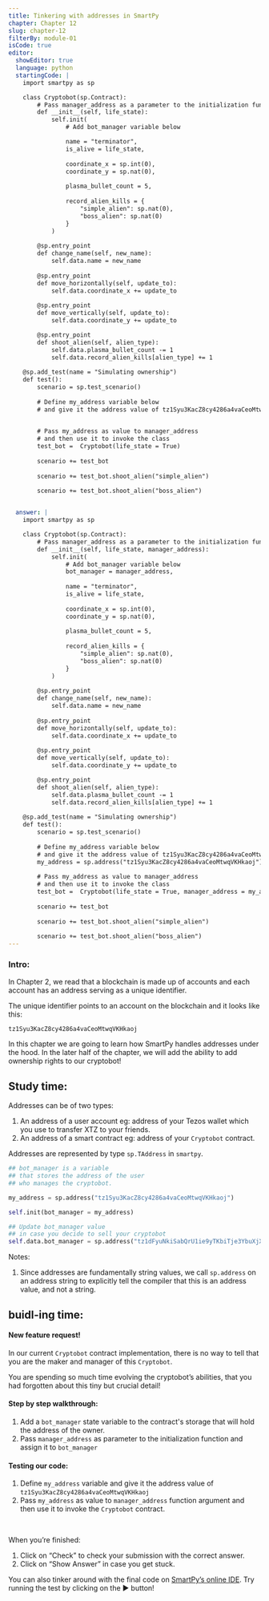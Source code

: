 ```yaml
---
title: Tinkering with addresses in SmartPy
chapter: Chapter 12
slug: chapter-12
filterBy: module-01
isCode: true
editor:
  showEditor: true
  language: python
  startingCode: |
    import smartpy as sp

    class Cryptobot(sp.Contract):
        # Pass manager_address as a parameter to the initialization function
        def __init__(self, life_state):
            self.init(
                # Add bot_manager variable below

                name = "terminator",
                is_alive = life_state,
                
                coordinate_x = sp.int(0), 
                coordinate_y = sp.nat(0), 
                
                plasma_bullet_count = 5,
                
                record_alien_kills = {
                    "simple_alien": sp.nat(0),
                    "boss_alien": sp.nat(0)
                }
            )
            
        @sp.entry_point
        def change_name(self, new_name):
            self.data.name = new_name
                 
        @sp.entry_point
        def move_horizontally(self, update_to):
            self.data.coordinate_x += update_to
        
        @sp.entry_point
        def move_vertically(self, update_to):
            self.data.coordinate_y += update_to

        @sp.entry_point
        def shoot_alien(self, alien_type): 
            self.data.plasma_bullet_count -= 1
            self.data.record_alien_kills[alien_type] += 1
         
    @sp.add_test(name = "Simulating ownership")
    def test():
        scenario = sp.test_scenario()
       
        # Define my_address variable below
        # and give it the address value of tz1Syu3KacZ8cy4286a4vaCeoMtwqVKHkaoj

        
        # Pass my_address as value to manager_address
        # and then use it to invoke the class
        test_bot =  Cryptobot(life_state = True)
       
        scenario += test_bot
              
        scenario += test_bot.shoot_alien("simple_alien")
       
        scenario += test_bot.shoot_alien("boss_alien")


  answer: |  
    import smartpy as sp

    class Cryptobot(sp.Contract):
        # Pass manager_address as a parameter to the initialization function
        def __init__(self, life_state, manager_address):
            self.init(
                # Add bot_manager variable below
                bot_manager = manager_address,
                
                name = "terminator",
                is_alive = life_state,
                
                coordinate_x = sp.int(0), 
                coordinate_y = sp.nat(0), 
                
                plasma_bullet_count = 5,
                
                record_alien_kills = {
                    "simple_alien": sp.nat(0),
                    "boss_alien": sp.nat(0)
                }
            )
            
        @sp.entry_point
        def change_name(self, new_name):
            self.data.name = new_name
                   
        @sp.entry_point
        def move_horizontally(self, update_to):
            self.data.coordinate_x += update_to
        
        @sp.entry_point
        def move_vertically(self, update_to):
            self.data.coordinate_y += update_to

        @sp.entry_point
        def shoot_alien(self, alien_type): 
            self.data.plasma_bullet_count -= 1
            self.data.record_alien_kills[alien_type] += 1
        
    @sp.add_test(name = "Simulating ownership")
    def test():
        scenario = sp.test_scenario()
       
        # Define my_address variable below
        # and give it the address value of tz1Syu3KacZ8cy4286a4vaCeoMtwqVKHkaoj
        my_address = sp.address("tz1Syu3KacZ8cy4286a4vaCeoMtwqVKHkaoj")
        
        # Pass my_address as value to manager_address
        # and then use it to invoke the class
        test_bot =  Cryptobot(life_state = True, manager_address = my_address)
       
        scenario += test_bot
              
        scenario += test_bot.shoot_alien("simple_alien")
       
        scenario += test_bot.shoot_alien("boss_alien")
---
```


### Intro:

In Chapter 2,  we read that a blockchain is made up of accounts and each account has an address serving as a unique identifier. 

The unique identifier points to an account on the blockchain and it looks like this: 

```
tz1Syu3KacZ8cy4286a4vaCeoMtwqVKHkaoj
```

In this chapter we are going to learn how SmartPy handles addresses under the hood. In the later half of the chapter, we will add the ability to add ownership rights to our cryptobot! 

## Study time: 

Addresses can be of two types: 

1. An address of a user account eg: address of your Tezos wallet which you use to transfer XTZ to your friends. 
2. An address of a smart contract eg: address of your `Cryptobot` contract. 


Addresses are represented by type `sp.TAddress` in `smartpy`. 

```python
## bot_manager is a variable 
## that stores the address of the user 
## who manages the cryptobot. 

my_address = sp.address("tz1Syu3KacZ8cy4286a4vaCeoMtwqVKHkaoj")

self.init(bot_manager = my_address)

## Update bot_manager value 
## in case you decide to sell your cryptobot
self.data.bot_manager = sp.address("tz1dFyuNkiSabQrU1ie9yTKbiTje3YbuXjX1")
```


Notes: 

1. Since addresses are fundamentally string values, we call `sp.address` on an address string to explicitly tell the compiler that this is an address value, and not a string. 



## buidl-ing time:

#### New feature request!

In our current  `Cryptobot` contract implementation, there is no way to tell that you are the maker and manager of this `Cryptobot`. 

You are spending so much time evolving the cryptobot’s abilities, that you had forgotten about this tiny but crucial detail! 


#### Step by step walkthrough: 
 
1. Add a `bot_manager` state variable to the contract's storage that will hold the address of the owner. 
2. Pass `manager_address` as parameter to the initialization function and assign it to `bot_manager`
 


#### Testing our code: 

1. Define `my_address` variable and give it the address value of `tz1Syu3KacZ8cy4286a4vaCeoMtwqVKHkaoj`
2. Pass `my_address` as value to `manager_address` function argument and then use it to invoke the `Cryptobot` contract. 


<br />

When you’re finished:

1. Click on “Check” to check your submission with the correct answer.
2. Click on “Show Answer” in case you get stuck.


You can also tinker around with the final code on [SmartPy’s online IDE](https://smartpy.io/ide?code=eJydVN9r2zAQfvdfIdwXh2Vh3bpRCoWN7mFQBoOOPWwMcbEviVZZ8qRzMnfsf@9JdmI7SUOZnyT5u_vu56fKyjoSvgRHVSPAC18lSa7Be3Hjmors3FLmq9mNNeQgp8lVIvg7E18CpAQDS3QSisIh39keRAUOSiR0gqygFQplFCnQ6gFIWSMWtcnDIToqcCGkDAgpM496MRVaLVB6AsLpPkHHHr6AnQW7bPfUBvahKAQHLTtTsQanYK5RzFHbzQg8hF3vc01H0NHFcH5skHKOpTJA1qVjtPKS810H0CCbpx3m1roieEL5h2243spQ9moyfRLWtDA@H8JGl4p7WYKc11ojydzWhtj07YlgHOZMExJAI@@V1p4N_o4g4Uu9KiuNLS69GkRzCJ1b7w@BI9y_3a1_j4f3jEcevkZWlquym5p8BWaJMvSiGxyDm3jdn5ICCGZdz7aY_RhPUpV2jXJlnXrgLQCtm46wrorQC7JHGUdNfXHdo5PnEa7Rkcr_h64Z052k8ivLWxB709G0jaem4kKKI0THJurltTg_Aj0cpR@9958hytYqCdHx3klCT9l2ve5UWWvWDLMUdmPQ@ZWq0kkSoo64rgw@R8M7btuNCH_k9imLs9Qp1kdcKIOibHZydUQazgSYQizD7iqK6tWDdY3CMvfD@V1Tv7mF_Ptl3ly8vnwHF2u4QfuZNr@_3X66B_sr@howxdC6S5Y@x0M66cdkq7bNUGjbeFhi93RrkAaHb0Tt21Qs6_Da3mNMKip8RMZ6sRByiAPF71WL37@6@lCKg2Du4unLvGsG93brerBrT2JmwzkcS8tp52PDgdBMkkdNuBKM). Try running the test by clicking on the ▶️ button!
    

